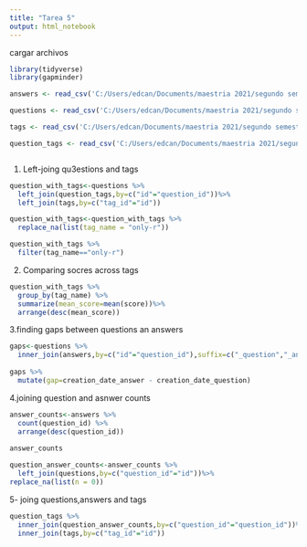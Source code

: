 ---
title: "Tarea 5"
output: html_notebook
---
cargar archivos

```{r}
library(tidyverse)
library(gapminder)

answers <- read_csv('C:/Users/edcan/Documents/maestria 2021/segundo semestre/scripting/tarea 5/answers.csv')

questions <- read_csv('C:/Users/edcan/Documents/maestria 2021/segundo semestre/scripting/tarea 5/questions.csv')

tags <- read_csv('C:/Users/edcan/Documents/maestria 2021/segundo semestre/scripting/tarea 5/tags.csv')

question_tags <- read_csv('C:/Users/edcan/Documents/maestria 2021/segundo semestre/scripting/tarea 5/question_tags.csv')



```
1. Left-joing qu3estions and tags

```{r}
question_with_tags<-questions %>%
  left_join(question_tags,by=c("id"="question_id"))%>%
  left_join(tags,by=c("tag_id"="id"))

question_with_tags<-question_with_tags %>%
  replace_na(list(tag_name = "only-r"))

question_with_tags %>%
  filter(tag_name=="only-r") 

```
2. Comparing socres across tags
```{r}
question_with_tags %>%
  group_by(tag_name) %>%
  summarize(mean_score=mean(score))%>%
  arrange(desc(mean_score))
```
3.finding gaps between questions an answers
```{r}

gaps<-questions %>% 
  inner_join(answers,by=c("id"="question_id"),suffix=c("_question","_answer"))
  
gaps %>% 
  mutate(gap=creation_date_answer - creation_date_question)

```
4.joining question and asnwer counts
```{r}

answer_counts<-answers %>%
  count(question_id) %>%
  arrange(desc(question_id))
  
answer_counts

question_answer_counts<-answer_counts %>%
  left_join(questions,by=c("question_id"="id"))%>%
replace_na(list(n = 0))


```

5- joing questions,answers and tags

```{r}
question_tags %>%
  inner_join(question_answer_counts,by=c("question_id"="question_id"))%>%
  inner_join(tags,by=c("tag_id"="id"))

```


